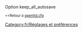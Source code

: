 {{fr/Amorce}}
Option keep_all_autosave

<small><<Retour à [[Main/fr/Openttd.cfg|openttd.cfg]]</small>
[[Category:fr/Réglages et préférences]]